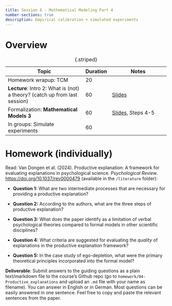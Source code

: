 ---
title: Session 6 - Mathematical Modeling Part 4
number-sections: true
description: Empirical calibration + simulated experiments
---

# Overview

| Topic                                                                      | Duration | Notes                                                    |
| -------------------------------------------------------------------------- | -------- | -------------------------------------------------------- |
| Homework wrapup: TCM                                                       | 20       |                                                          |
| **Lecture**: Intro 2: What is (not) a theory? (catch up from last session) | 60       | [Slides](../lectures/Intro2/Intro2.qmd)                  |
| Formalization: **Mathematical Models 3**                                   | 60       | [Slides](../lectures/MathModel/MathModel.qmd), Steps 4-5 |
| In groups: Simulate experiments                                            | 60       |                                                          |
: {.striped}



# Homework (individually)

Read: Van Dongen et al. (2024). Productive explanation: A framework for evaluating explanations in psychological science. *Psychological Review*. [https://doi.org/10.1037/rev0000479](https://doi.org/10.1037/rev0000479) (available in the `/literature` folder):

- **Question 1:** What are two intermediate processes that are necessary for providing a productive explanation?
  <!-- - **Answer:** "Productive explanation provides a clear connection between a verbal theory and a phenomenon through the use of two intermediaries (a) a formal model that is an explication of the theory and (b) a statistical pattern that represents the phenomenon." (Page 5) -->

- **Question 2:** According to the authors, what are the three steps of productive explanation?
  <!-- - **Answer:** "1. Represent the phenomenon as a statistical pattern, 2. Explicate the verbal theory as a formal model, 3. Evaluate whether the formal model produces the statistical pattern." (Page 5) -->

- **Question 3:** What does the paper identify as a limitation of verbal psychological theories compared to formal models in other scientific disciplines?
  <!-- - **Answer:** "However, the fact that the theory is purely verbal in character makes it hard to evaluate what exactly is implied by the theory. As a result, it is difficult to assess whether the theory indeed explains a certain phenomenon." (Page 2) -->

- **Question 4:** What criteria are suggested for evaluating the *quality* of explanations in the productive explanation framework?
  <!-- - **Answer:** "The first criterion, precision, refers to the strength of the theoretical anchor between verbal theory and formal model. The second criterion is robustness: it specifies to what extent the formal models consistent with the verbal theory produce the phenomenon. Finally, empirical relevance captures to what extent the theory is necessary for the explanation of the phenomenon." (Page 9) -->

- **Question 5:** In the case study of ego-depletion, what were the primary theoretical principles incorporated into the formal model?
  <!-- - **Answer:** "The key theoretical principles of the verbal theory are that (a) there is a domain-general 'resource' called willpower (W), (b) tasks requiring willpower deplete this resource, and (c) the resource is replenished at some rate after the task ends." (Page 7) -->


**Deliverable**: Submit answers to the guiding questions as a plain text/markdown file to the course's Github repo (go to `homework/04-Productive_explanations` and upload an `.md` file with your name as filename). You can answer in English or in German. Most questions can be easily answered in one sentence. Feel free to copy and paste the relevant sentences from the paper. 